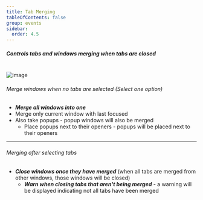 ```yaml
---
title: Tab Merging
tableOfContents: false
group: events
sidebar:
  order: 4.5
---
```



##### Controls tabs and windows merging when tabs are closed

<br />

<Image class="help-img" src={eventsTabMerging} alt="image" />

###### Merge windows when no tabs are selected <span class="font-normal">(Select one option)</span>

- **_Merge all windows into one_**
- Merge only current window with last focused
- Also take popups - popup windows will also be merged
  - Place popups next to their openers - popups will be placed next to their openers

---

###### Merging after selecting tabs

- **_Close windows once they have merged_** (when all tabs are merged from other windows, those
  windows will be closed)
  - **_Warn when closing tabs that aren't being merged_** - a warning will be displayed indicating
    not all tabs have been merged
